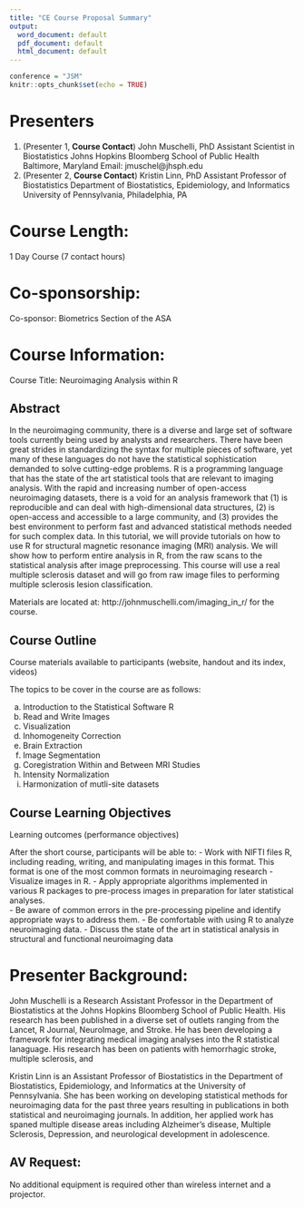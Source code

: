 ```yaml
---
title: "CE Course Proposal Summary"
output:
  word_document: default
  pdf_document: default
  html_document: default
---
```



```r
conference = "JSM"
knitr::opts_chunk$set(echo = TRUE)
```

# Presenters

1.  (Presenter 1, **Course Contact**) John Muschelli, PhD 
    Assistant Scientist in Biostatistics
    Johns Hopkins Bloomberg School of Public Health Baltimore, Maryland
    Email: jmuschel@jhsph.edu
2.  (Presenter 2, **Course Contact**) Kristin Linn, PhD
    Assistant Professor of Biostatistics 
    Department of Biostatistics, Epidemiology, and Informatics
    University of Pennsylvania, Philadelphia, PA

# Course Length:

1 Day Course (7 contact hours)	 
 
# Co-sponsorship:

<!-- Co-sponsor:	Statistics in Imaging Section	  -->
Co-sponsor: Biometrics Section of the ASA
 
# Course Information:

Course Title:	Neuroimaging Analysis within R	 
 
## Abstract

In the neuroimaging community, there is a diverse and large set of software tools currently being used by analysts and researchers. There have been great strides in standardizing the syntax for multiple pieces of software, yet many of these languages do not have the statistical sophistication demanded to solve cutting-edge problems. R is a programming language that has the state of the art statistical tools that are relevant to imaging analysis. 
    With the rapid and increasing number of open-access neuroimaging datasets, there is a void for an analysis framework that (1) is reproducible and can deal with high-dimensional data structures, (2) is open-access and accessible to a large community, and (3) provides the best environment to perform fast and advanced statistical methods needed for such complex data. 
    In this tutorial, we will provide tutorials on how to use R for structural magnetic resonance imaging (MRI) analysis. We will show how to perform entire analysis in R, from the raw scans to the statistical analysis after image preprocessing. This course will use a real multiple sclerosis dataset and will go from raw image files to performing multiple sclerosis lesion classification.
    
Materials are located at: http://johnmuschelli.com/imaging_in_r/ for the course.

## Course Outline

Course materials available to participants (website, handout and its index, videos)

The topics to be cover in the course are as follows:

a) Introduction to the Statistical Software R
b) Read and Write Images 
c) Visualization 
d) Inhomogeneity Correction 
e) Brain Extraction
f) Image Segmentation
g) Coregistration Within and Between MRI Studies
h) Intensity Normalization
i) Harmonization of mutli-site datasets

<!-- Part 2: Analyzing a binary response, 2x2 contingency tables -->
<!-- Two example tables -->
<!-- Properties of maximum likelihood estimators explained while relating them to estimating a proportion -->
<!-- Odds ratios: Define, estimate, Wald interval for log of the odds ratio   -->
<!-- Part 3: Analyzing a binary response, logistic regression -->
<!-- Brief review of linear regression: Present model and problems with using it for binary responses -->
<!-- Regression model for binary/binomial data: Present model and provide graphical displays -->
<!-- Regression parameter estimation: Present likelihood function and introduce the glm() function that is used for maximization -->
<!-- Hypothesis testing for regression parameters: Focus on likelihood ratio tests -->
<!-- Odds ratios: Estimation and inference -->
<!-- Probability of success: Estimation and inference -->
<!-- Explanatory variable formats: Categorical, interactions, and transformations -->
<!-- Generalized linear model framework: Briefly explain how logistic regression models fit into a larger class of models   -->
<!-- Part 4: Analyzing a multicategory response -->
<!-- Multinomial distribution: Briefly review the distribution -->
<!-- Baseline-category logit models -->
<!-- Regression parameter estimation: Present likelihood function while connecting to earlier multinomial distribution discussion and introduce multinom() function -->
<!-- Category probabilities: Estimation and inference -->
<!-- Odds ratios: Estimation and inference -->
<!-- Proportional odds models -->
<!-- Regression parameter estimation: Present likelihood function while connecting to earlier multinomial distribution discussion and introduce polr() function -->
<!-- Category probabilities: Estimation and inference -->
<!-- Odds ratios: Estimation and inference   -->
<!-- Part 5: Analyzing a count response -->
<!-- Poisson distribution: Briefly review the distribution -->
<!-- Poisson regression models -->
<!-- Regression parameter estimation: Present likelihood function while connecting to earlier Poisson distribution discussion and show how the glm() function is used -->
<!-- Mean: Estimation and inference -->
<!-- Loglinear models: Show that these are Poisson regression models with only categorical explanatory variables; discuss how to include ordinal categorical variables   -->
<!-- Pearson chi-square and likelihood ratio tests for independence between two categorical variables: Present tests and draw connections to loglinear models -->
<!-- Rates and offsets: Show how to account for the length of the observation period   -->
<!-- Part 6: Model selection and evaluation for regression models in Parts 3, 4, and 5 -->
<!--  Variable selection -->
<!-- Reasoning: Discuss when variable selection is needed -->
<!-- Model comparison: Present information criterion and discuss their properties -->
<!-- All-subsets: Show how to examine “all possible models” through enumeration and genetic algorithms -->
<!-- Model averaging: Focus on its use to identify important variables -->
<!-- Other methods available: Briefly mention stepwise methods (along with caveats) and the LASSO -->
<!--  Tools to assess model fit -->
<!-- Residuals: Compute measures and show how to find poorly fit observations -->
<!--  Goodness-of-fit statistics: Show how to obtain an overall assessment of model fit -->
<!-- R functions: Focus on our own functions that facilitate assessing a model’s fit -->
<!--  Overdispersion -->
<!-- Causes and implications: Discuss in the context of count responses, but briefly mention the possibility for binomial and multicategory responses -->
<!-- Detection: Focus on the “Deviance/DF” statistic and graphical measures -->
<!-- Solutions: -->
<!-- Negative binomial models -->
<!-- Generalized linear mixed models (limited to Gaussian quadrature and 1 random-effect) -->
<!-- Part 7: Conclusion -->
<!--  Review objectives -->
<!-- Short breaks are tentatively scheduled between 4) and 5) of Part 3 and prior to beginning Part 6. The lunch break is tentatively scheduled between Parts 4 and 5. -->
<!-- While there are a considerable number of topics given in the outline, we will take the following approach to ensure that we can cover them within the allotted time: -->
<!-- Application rather than theoretical details will be emphasized -->
<!-- A solid foundation for categorical methods will be set in Parts 2 and 3; this will save us time for the remaining sections -->
<!-- Only R will be used for computations rather than a variety of statistical software packages -->
<!-- We will build on the multiple linear regression model background of participants -->
<!-- Our own functions, such as one to assess a model’s fit, will be used at times to make it easier to implement particular methods -->
<!-- Throughout the course, we will make use of real data sets on topics including: 1) HIV vaccine clinical trials, 2) Placekicking in football, 3) Wheat kernel quality, and 4) Alcohol consumption. -->
<!-- The target audience for this course is individuals who want a broad overview of statistical methods used to analyze categorical data. The content may be new to participants or serve as a “refresher” for past experience, especially those who want to learn how to perform the analyses in R. The ideal background for participants is experience with multiple linear regression and with application of likelihood-based methods (particularly Wald and likelihood ratio methods). Familiarity with the basics of R, including object types and the use of functions, is recommended. This level of R background is meant to be low. Essentially, participants should understand R at the level of Appendix A of Bilder and Loughin (2014). We would be happy to provide this appendix to participants prior to the course. -->

## Course Learning Objectives

Learning outcomes (performance objectives)

After the short course, participants will be able to:
 - Work with NIFTI files R, including reading, writing, and manipulating images in this format.  This format is one of the most common formats in neuroimaging research
 - Visualize images in R. 
 - Apply appropriate algorithms implemented in various R packages to pre-process images in preparation for later statistical analyses.  
 - Be aware of common errors in the pre-processing pipeline and identify appropriate ways to address them. 
 - Be comfortable with using R to analyze neuroimaging data. 
 - Discuss the state of the art in statistical analysis in structural and functional neuroimaging data
 

<!-- We will describe models, focusing on when to use them, how to fit and interpret them, and how to examine the quality of their fit. We will use formulas and descriptions as necessary, as well as graphical representations where appropriate. We will provide R code and results for each analysis presented. Handouts will contain all of this content. Participants will be able to take notes on these handouts as we cover the material. The handouts will also contain a table of contents and an index to help participants quickly find content during and after the course. -->
<!-- We will make a video recording of the course and post it to a web page shortly after the meetings. This recording will be created with Camtasia Studio and a high-definition camera affixed to a tripod. Included in this recording will be our computer screen along with live-action video focused on the podium from which we will present. -->
<!-- We will use a pen-enabled, tablet computer to present the material in handouts and to interactively use R. The tablet allows us to annotate what is on the computer screen in simple ways such as highlighting topics of discussion and in more complex ways such as drawing diagrams. This ability to annotate can be especially helpful when responding to participant questions. -->
<!-- Please note that this is not a “How to use R” course. Rather, focus will be on the analysis of categorical data where R is used when computations are needed. -->


# Presenter Background:

John Muschelli is a Research Assistant Professor in the Department of Biostatistics at the Johns Hopkins Bloomberg School of Public Health. His research has been published in a diverse set of outlets ranging from the Lancet, R Journal, NeuroImage, and Stroke.  He has been developing a framework for integrating medical imaging analyses into the R statistical lanaguage.  His research has been on patients with hemorrhagic stroke, multiple sclerosis, and 

Kristin Linn is an Assistant Professor of Biostatistics in the Department of Biostatistics, Epidemiology, and Informatics at the University of Pennsylvania. She has been working on developing statistical methods for neuroimaging data for the past three years resulting in publications in both statistical and neuroimaging journals. In addition, her applied work has spaned multiple disease areas including Alzheimer's disease, Multiple Sclerosis, Depression, and neurological development in adolescence. 

<!-- Since 2002, Bilder has taught a course on categorical data analysis to students majoring in statistics and to students majoring in a wide variety of other fields of study. He also has been a pioneer in using technology in and outside the classroom through his use of class video capturing, course websites, distance learning, hybrid (blended) learning, and tablets during his career. -->
<!-- Thomas M. Loughin is a professional, accredited Statistician (P.Stat. American Statistical Association and Statistical Society of Canada) with extensive experience in both statistical applications and methodological development. As a professor at Kansas State University and at Simon Fraser University, Loughin has worked with hundreds of researchers in a wide array of disciplines, including agriculture, engineering, medicine, education, and other areas. He specializes in communication with subject-matter experts and students, re-expressing complex statistical concepts into language that is easy to understand. Loughin also has years of experience teaching a categorical data analysis course to statistics and non-statistics majors. -->
<!-- Loughin is a fellow of the American Statistical Association. He has held positions on the editorial boards of Biometrics, Technometrics, and Developmental Medicine and Child Neurology. His research has been funded by the National Science Foundation, the Natural Sciences and Engineering Research Council, and numerous other agencies. -->

<!-- Bilder and Loughin are authors of “Analysis of Categorical Data with R,” which was published in 2014 by CRC Press. They have constructed a website for the book at www.chrisbilder.com/categorical that contains more than 75 R programs with over 11,000 lines of code. The website also provides 30 hours of instructional videos recorded while teaching a course on the analysis of categorical data. -->

## AV Request:	
No additional equipment is required other than wireless internet and a projector.

